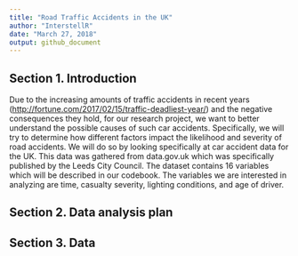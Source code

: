 ```yaml
---
title: "Road Traffic Accidents in the UK"
author: "InterstellR"
date: "March 27, 2018"
output: github_document
---
```


## Section 1. Introduction

Due to the increasing amounts of traffic accidents in recent years ([http://fortune.com/2017/02/15/traffic-deadliest-year/](source)) and the negative consequences they hold, for our research project, we want to better understand the possible causes of such car accidents. Specifically, we will try to determine how different factors impact the likelihood and severity of road accidents. We will do so by looking specifically at car accident data for the UK. This data was gathered from data.gov.uk which was specifically published by the Leeds City Council. The dataset contains 16 variables which will be described in our codebook. The variables we are interested in analyzing are time, casualty severity, lighting conditions, and age of driver. 

## Section 2. Data analysis plan

## Section 3. Data

